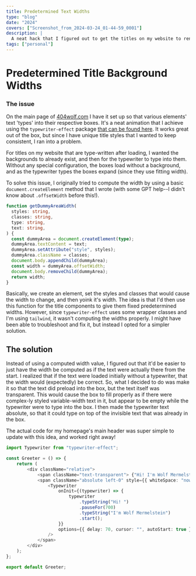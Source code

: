 ```yaml
---
title: Predetermined Text Widths
type: "blog"
date: "2024"
covers: ["Screenshot_from_2024-03-24_01-44-59_0001"]
description: |
  A neat hack that I figured out to get the titles on my website to render in a very specific way. Many titles on my homepage fill in automatically with a typewriter animation. Instead of the titles rendering where their darker background grows wider as the typewriter types, which was the default since I was using fitting width, I found a hack to get the widths to be correct to the size that the text would end up being on the initial load.
tags: ["personal"]
---
```


# Predetermined Title Background Widths

### The issue

On the main page of [404wolf.com](https://404wolf.com) I have it set up so that various elements' text 'types' into their respective boxes. It's a neat animation that I achieve using the `typewriter-effect` package [that can be found here](https://www.npmjs.com/package/typewriter-effect). It works great out of the box, but since I have unique title styles that I wanted to keep consistent, I ran into a problem.

For titles on my website that are type-written after loading, I wanted the backgrounds to already exist, and then for the typewriter to type into them. Without any special configuration, the boxes load without a background, and as the typewriter types the boxes expand (since they use fitting width).

To solve this issue, I originally tried to compute the width by using a basic `document.createElement` method that I wrote (with some GPT help--I didn't know about `.offsetWidth` before this!).

```ts
function getDummyAreaWidth(
  styles: string,
  classes: string,
  type: string,
  text: string,
) {
  const dummyArea = document.createElement(type);
  dummyArea.textContent = text;
  dummyArea.setAttribute("style", styles);
  dummyArea.className = classes;
  document.body.appendChild(dummyArea);
  const width = dummyArea.offsetWidth;
  document.body.removeChild(dummyArea);
  return width;
}
```

Basically, we create an element, set the styles and classes that would cause the width to change, and then yoink it's width. The idea is that I'd then use this function for the title components to give them fixed predetermined widths. However, since `typewriter-effect` uses some wrapper classes and I'm using `tailwind`, it wasn't computing the widths properly. I might have been able to troubleshoot and fix it, but instead I opted for a simpler solution.

## The solution

Instead of using a computed width value, I figured out that it'd be easier to just have the width be computed as if the text were actually there from the start. I realized that if the text were loaded initially without a typewriter, that the width would (expectedly) be correct. So, what I decided to do was make it so that the text did preload into the box, but the text itself was transparent. This would cause the box to fill properly as if there were complex-ly styled variable-width text in it, but appear to be empty while the typewriter were to type into the box. I then made the typewriter text absolute, so that it could type on top of the invisible text that was already in the box.

The actual code for my homepage's main header was super simple to update with this idea, and worked right away!

```ts
import Typewriter from "typewriter-effect";

const Greeter = () => {
    return (
        <div className="relative">
            <span className="text-transparent"> {"Hi! I'm Wolf Mermelstein"} </span>
            <span className="absolute left-0" style={{ whiteSpace: "nowrap" }}>
                <Typewriter
                    onInit={(typewriter) => {
                        typewriter
                            .typeString("Hi! ")
                            .pauseFor(700)
                            .typeString("I'm Wolf Mermelstein")
                            .start();
                    }}
                    options={{ delay: 70, cursor: "", autoStart: true }}
                />
            </span>
        </div>
    );
};

export default Greeter;
```
